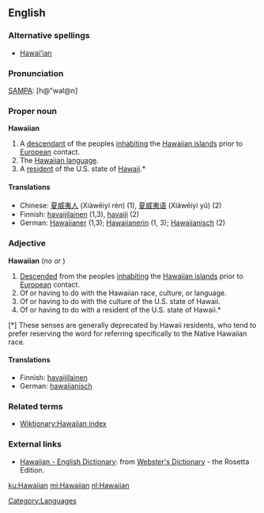 ==English==
===Alternative spellings===
* [[Hawaiʻian]]

===Pronunciation===
[[SAMPA]]: [h@"waI@n]

===Proper noun===
'''Hawaiian'''

# A [[descendant]] of the peoples [[inhabiting]] the [[Hawaiian islands]] prior to [[European]] contact.
# The [[Wiktionary:Hawaiian index|Hawaiian language]].
# A [[resident]] of the U.S. state of [[Hawaii]].*

====Translations====
*Chinese: [[夏威夷人]] (Xiàwēiyí rén) (1), [[夏威夷语]] (Xiàwēiyí yǔ) (2)
*Finnish: [[havaijilainen]] (1,3), [[havaiji]] (2)
*German: [[Hawaiianer]] {{m}} (1,3); [[Hawaiianerin]] {{f}} (1, 3); [[Hawaiianisch]] {{n}} (2)

===Adjective===
'''Hawaiian'''  (''no'' {{compar}} ''or'' {{superl}})

# [[Descended]] from the peoples [[inhabiting]] the [[Hawaiian islands]] prior to [[European]] contact.
# Of or having to do with the Hawaiian race, culture, or language.
# Of or having to do with the culture of the U.S. state of Hawaii.
# Of or having to do with a resident of the U.S. state of Hawaii.*

[*] These senses are generally deprecated by Hawaii residents, who tend to prefer reserving the word for referring specifically to the Native Hawaiian race.

====Translations====
*Finnish: [[havaijilainen]]
*German: [[hawaiianisch]]

===Related terms===
*[[Wiktionary:Hawaiian index]]

===External links===
*[http://www.websters-online-dictionary.org/definition/Hawaiian-english/ Hawaiian - English Dictionary]: from [http://www.websters-online-dictionary.org/ Webster's Dictionary] - the Rosetta Edition.
{{ethnologue|code=haw}}

[[Category:Languages]]

[[ku:Hawaiian]]
[[mi:Hawaiian]]
[[nl:Hawaiian]]